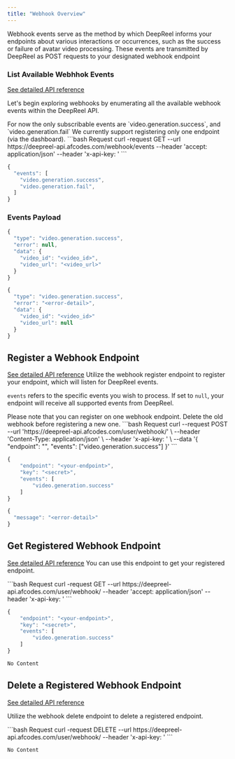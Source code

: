 ```yaml
---
title: "Webhook Overview"
---
```


Webhook events serve as the method by which DeepReel informs your endpoints about various interactions or occurrences, such as the success or failure of avatar video processing. These events are transmitted by DeepReel as POST requests to your designated webhook endpoint

### List Available Webhhok Events

[See detailed API reference](/api-reference/webhook/get-subscribable-events)

Let's begin exploring webhooks by enumerating all the available webhook events within the DeepReel API.

<Note>
  For now the only subscribable events are `video.generation.success`,
  and `video.generation.fail`
</Note>

<Note>
  We currently support registering only one endpoint (via the dashboard).
</Note>

<CodeGroup>
```bash Request
curl -request GET
--url https://deepreel-api.afcodes.com/webhook/events
--header 'accept: application/json'
--header 'x-api-key: <your-api-key>'
```

```javascript Response
{
  "events": [
    "video.generation.success",
    "video.generation.fail",
  ]
}
```

</CodeGroup>

### Events Payload

<CodeGroup>

```javascript Video Generation Success
{
  "type": "video.generation.success",
  "error": null,
  "data": {
    "video_id": "<video_id>",
    "video_url": "<video_url>"
  }
}
```

```javascript Video Generation Failed
{
  "type": "video.generation.success",
  "error": "<error-detail>",
  "data": {
    "video_id": "<video_id>"
    "video_url": null
  }
}
```

</CodeGroup>

## Register a Webhook Endpoint

[See detailed API reference](/api-reference/webhook/register-webhook)
Utilize the webhook register endpoint to register your endpoint, which will listen for DeepReel events.

`events` refers to the specific events you wish to process. If set to `null`, your endpoint will receive all supported events from DeepReel.

<Warning>
  Please note that you can register on one webhook endpoint. Delete the old
  webhook before registering a new one.
</Warning>

<CodeGroup>
```bash Request
curl --request POST
--url 'https://deepreel-api.afcodes.com/user/webhook/' \
--header 'Content-Type: application/json' \
--header 'x-api-key: <your-api-key>' \
--data '{
  "endpoint": "<your-endpoint>",
  "events": ["video.generation.success"]
}'
```

```javascript Response (Success)
{
    "endpoint": "<your-endpoint>",
    "key": "<secret>",
    "events": [
        "video.generation.success"
    ]
}
```

```javascript Response (Error)
{
  "message": "<error-detail>"
}
```

</CodeGroup>

## Get Registered Webhook Endpoint

[See detailed API reference](/api-reference/webhook/get-registered-webhook)
You can use this endpoint to get your registered endpoint.

<CodeGroup>
```bash Request
curl -request GET
--url https://deepreel-api.afcodes.com/user/webhook/
--header 'accept: application/json'
--header 'x-api-key: <your-api-key>'
```

```javascript Response (200)
{
    "endpoint": "<your-endpoint>",
    "key": "<secret>",
    "events": [
        "video.generation.success"
    ]
}
```

```javascript Response(404)
No Content
```

</CodeGroup>

## Delete a Registered Webhook Endpoint

[See detailed API reference](/api-reference/webhook/delete-registered-webhook)

Utilize the webhook delete endpoint to delete a registered endpoint.

<CodeGroup>
```bash Request
curl -request DELETE
--url https://deepreel-api.afcodes.com/user/webhook/
--header 'x-api-key: <your-api-key>'
```

```javascript Response(204)
No Content
```

</CodeGroup>
